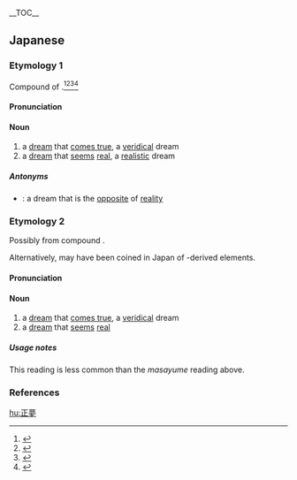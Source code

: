 __TOC__

==Japanese==
<div style="float:right;">
{{wikipedia|lang=ja}}
{{wikipedia|Veridical dream}}
</div>

===Etymology 1===
{{ja-kanjitab|yomi=k|まさ|ゆめ}}
Compound of {{compound|lang=ja|sort=まさゆめ|正|tr1=masa|t1=true, proper, certain|夢|tr2=yume|t2=dream}}.<ref name="KDJ">{{R:Kokugo Dai Jiten}}</ref><ref name="DJR">{{R:Daijirin}}</ref><ref name="DJS">{{R:Daijisen}}</ref><ref name="SMK5">{{R:Shinmeikai5}}</ref>

====Pronunciation====
{{ja-pron|yomi=k|まさゆめ|acc=0|acc_ref=DJR,SMK5,NHK}}

====Noun====
{{ja-noun|まさゆめ}}

# a [[dream]] that [[come true|comes true]], a [[veridical]] dream
# a [[dream]] that [[seem]]s [[real]], a [[realistic]] dream

=====Antonyms=====
* {{sense|realistic dream}} {{ja-r|逆夢|さかゆめ}}: a dream that is the [[opposite]] of [[reality]]

===Etymology 2===
{{ja-kanjitab|yomi=o|せい|む}}
Possibly from {{etyl|ltc|ja|sort=せいむ}} compound {{m|zh|正夢|tr=tsyeng<sup>H</sup> mjuwng<sup>H</sup>|lit=right, proper, correct + dream}}.

Alternatively, may have been coined in Japan of {{etyl|ltc|-}}-derived elements.

====Pronunciation====
{{ja-pron|yomi=o|せいむ|acc=1|acc_ref=DJR}}

====Noun====
{{ja-noun|せいむ}}

# a [[dream]] that [[come true|comes true]], a [[veridical]] dream
# a [[dream]] that [[seem]]s [[real]]

=====Usage notes=====
This reading is less common than the ''masayume'' reading above.

===References===
<references/>

[[hu:正夢]]